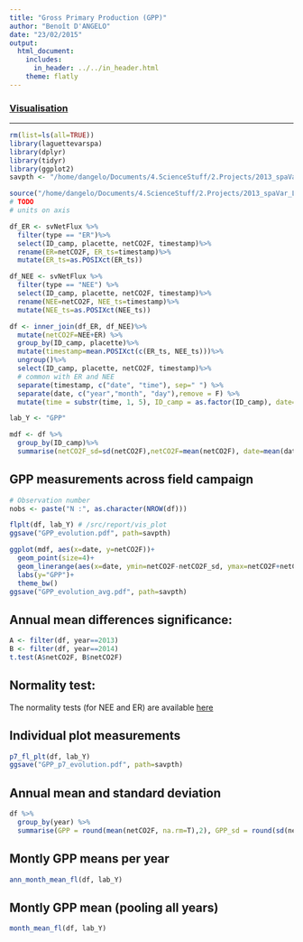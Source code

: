 ```yaml
---
title: "Gross Primary Production (GPP)"
author: "Benoît D'ANGELO"
date: "23/02/2015"
output:
  html_document:
    includes:
      in_header: ../../in_header.html
    theme: flatly
---
```


<h3><a href="../vis_toc.html"> Visualisation </a></h3>
  
***

```r
rm(list=ls(all=TRUE))
library(laguettevarspa)
library(dplyr)
library(tidyr)
library(ggplot2)
savpth <- "/home/dangelo/Documents/4.ScienceStuff/2.Projects/2013_spaVar_LG/graphs/visualisation"

source("/home/dangelo/Documents/4.ScienceStuff/2.Projects/2013_spaVar_LG/src/report/vis_plot.R")
# TODO
# units on axis

```


```r
df_ER <- svNetFlux %>%
  filter(type == "ER")%>%
  select(ID_camp, placette, netCO2F, timestamp)%>%
  rename(ER=netCO2F, ER_ts=timestamp)%>%
  mutate(ER_ts=as.POSIXct(ER_ts))

df_NEE <- svNetFlux %>%
  filter(type == "NEE") %>%
  select(ID_camp, placette, netCO2F, timestamp)%>%
  rename(NEE=netCO2F, NEE_ts=timestamp)%>%
  mutate(NEE_ts=as.POSIXct(NEE_ts))

df <- inner_join(df_ER, df_NEE)%>%
  mutate(netCO2F=NEE+ER) %>%
  group_by(ID_camp, placette)%>%
  mutate(timestamp=mean.POSIXct(c(ER_ts, NEE_ts)))%>%
  ungroup()%>%
  select(ID_camp, placette, netCO2F, timestamp)%>%
  # common with ER and NEE
  separate(timestamp, c("date", "time"), sep=" ") %>%
  separate(date, c("year","month", "day"),remove = F) %>%
  mutate(time = substr(time, 1, 5), ID_camp = as.factor(ID_camp), date=as.Date(date))

lab_Y <- "GPP"

mdf <- df %>%
  group_by(ID_camp)%>%
  summarise(netCO2F_sd=sd(netCO2F),netCO2F=mean(netCO2F), date=mean(date))
```

## GPP measurements across field campaign
```r
# Observation number
nobs <- paste("N :", as.character(NROW(df)))

flplt(df, lab_Y) # /src/report/vis_plot
ggsave("GPP_evolution.pdf", path=savpth)

ggplot(mdf, aes(x=date, y=netCO2F))+
  geom_point(size=4)+
  geom_linerange(aes(x=date, ymin=netCO2F-netCO2F_sd, ymax=netCO2F+netCO2F_sd))+
  labs(y="GPP")+
  theme_bw()
ggsave("GPP_evolution_avg.pdf", path=savpth)

```

## Annual mean differences significance:

```r
A <- filter(df, year==2013)
B <- filter(df, year==2014)
t.test(A$netCO2F, B$netCO2F)
```

## Normality test:

The normality tests (for NEE and ER) are available [here](flux_norm_test.html)

## Individual plot measurements

```r
p7_fl_plt(df, lab_Y)
ggsave("GPP_p7_evolution.pdf", path=savpth)
```

## Annual mean and standard deviation
```r
df %>%
  group_by(year) %>%
  summarise(GPP = round(mean(netCO2F, na.rm=T),2), GPP_sd = round(sd(netCO2F, na.rm=T),2))
```

## Montly GPP means per year

```r
ann_month_mean_fl(df, lab_Y)
```

## Montly GPP mean (pooling all years)

```r
month_mean_fl(df, lab_Y)
```

